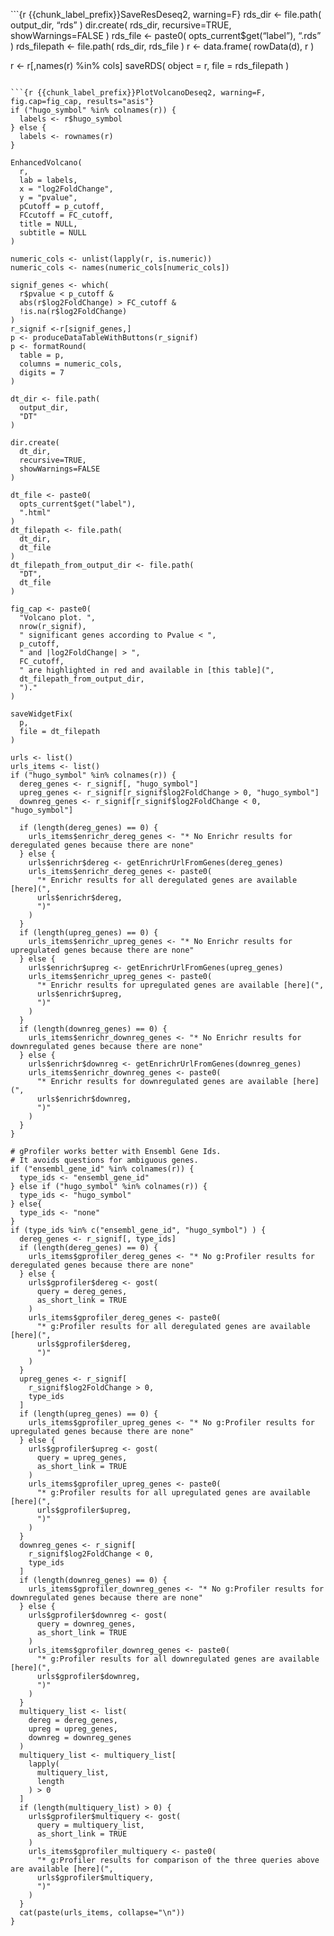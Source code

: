 <!--
This template needs 
* chunk_label_prefix
* d = dds
* r = res

It should be called from 
applyPostDeseq2Template()
-->

```{r {{chunk_label_prefix}}SaveResDeseq2, warning=F}
rds_dir <- file.path(
  output_dir,
  "rds"
)
dir.create(
  rds_dir,
  recursive=TRUE,
  showWarnings=FALSE
)
rds_file <- paste0(
  opts_current$get("label"),
  ".rds"
)
rds_filepath <- file.path(
  rds_dir,
  rds_file
)
r <- data.frame(
  rowData(d),
  r
)

r <- r[,names(r) %in% cols]
saveRDS(
  object = r,
  file = rds_filepath
)
```

```{r {{chunk_label_prefix}}PlotVolcanoDeseq2, warning=F, fig.cap=fig_cap, results="asis"}
if ("hugo_symbol" %in% colnames(r)) {
  labels <- r$hugo_symbol
} else {
  labels <- rownames(r)
}

EnhancedVolcano(
  r,
  lab = labels,
  x = "log2FoldChange",
  y = "pvalue",
  pCutoff = p_cutoff,
  FCcutoff = FC_cutoff,
  title = NULL,
  subtitle = NULL
)

numeric_cols <- unlist(lapply(r, is.numeric))
numeric_cols <- names(numeric_cols[numeric_cols])

signif_genes <- which(
  r$pvalue < p_cutoff &
  abs(r$log2FoldChange) > FC_cutoff &
  !is.na(r$log2FoldChange)
)
r_signif <-r[signif_genes,]
p <- produceDataTableWithButtons(r_signif)
p <- formatRound(
  table = p,
  columns = numeric_cols,
  digits = 7
)

dt_dir <- file.path(
  output_dir,
  "DT"
)

dir.create(
  dt_dir,
  recursive=TRUE,
  showWarnings=FALSE
)

dt_file <- paste0(
  opts_current$get("label"),
  ".html"
)
dt_filepath <- file.path(
  dt_dir,
  dt_file
)
dt_filepath_from_output_dir <- file.path(
  "DT",
  dt_file
)

fig_cap <- paste0(
  "Volcano plot. ",
  nrow(r_signif),
  " significant genes according to Pvalue < ",
  p_cutoff,
  " and |log2FoldChange| > ",
  FC_cutoff,
  " are highlighted in red and available in [this table](",
  dt_filepath_from_output_dir,
  ")."
)

saveWidgetFix(
  p,
  file = dt_filepath
)

urls <- list()
urls_items <- list()
if ("hugo_symbol" %in% colnames(r)) {
  dereg_genes <- r_signif[, "hugo_symbol"]
  upreg_genes <- r_signif[r_signif$log2FoldChange > 0, "hugo_symbol"]
  downreg_genes <- r_signif[r_signif$log2FoldChange < 0, "hugo_symbol"]

  if (length(dereg_genes) == 0) {
    urls_items$enrichr_dereg_genes <- "* No Enrichr results for deregulated genes because there are none"
  } else {
    urls$enrichr$dereg <- getEnrichrUrlFromGenes(dereg_genes)
    urls_items$enrichr_dereg_genes <- paste0(
      "* Enrichr results for all deregulated genes are available [here](",
      urls$enrichr$dereg,
      ")"
    )
  }
  if (length(upreg_genes) == 0) {
    urls_items$enrichr_upreg_genes <- "* No Enrichr results for upregulated genes because there are none"
  } else {
    urls$enrichr$upreg <- getEnrichrUrlFromGenes(upreg_genes)
    urls_items$enrichr_upreg_genes <- paste0(
      "* Enrichr results for upregulated genes are available [here](",
      urls$enrichr$upreg,
      ")"
    )
  }
  if (length(downreg_genes) == 0) {
    urls_items$enrichr_downreg_genes <- "* No Enrichr results for downregulated genes because there are none"
  } else {
    urls$enrichr$downreg <- getEnrichrUrlFromGenes(downreg_genes)
    urls_items$enrichr_downreg_genes <- paste0(
      "* Enrichr results for downregulated genes are available [here](",
      urls$enrichr$downreg,
      ")"
    )
  }
}

# gProfiler works better with Ensembl Gene Ids.
# It avoids questions for ambiguous genes.
if ("ensembl_gene_id" %in% colnames(r)) {
  type_ids <- "ensembl_gene_id"
} else if ("hugo_symbol" %in% colnames(r)) {
  type_ids <- "hugo_symbol"
} else{
  type_ids <- "none"
}
if (type_ids %in% c("ensembl_gene_id", "hugo_symbol") ) {
  dereg_genes <- r_signif[, type_ids]
  if (length(dereg_genes) == 0) {
    urls_items$gprofiler_dereg_genes <- "* No g:Profiler results for deregulated genes because there are none"
  } else {
    urls$gprofiler$dereg <- gost(
      query = dereg_genes,
      as_short_link = TRUE
    )
    urls_items$gprofiler_dereg_genes <- paste0(
      "* g:Profiler results for all deregulated genes are available [here](",
      urls$gprofiler$dereg,
      ")"
    )
  }
  upreg_genes <- r_signif[
    r_signif$log2FoldChange > 0,
    type_ids
  ]
  if (length(upreg_genes) == 0) {
    urls_items$gprofiler_upreg_genes <- "* No g:Profiler results for upregulated genes because there are none"
  } else {
    urls$gprofiler$upreg <- gost(
      query = upreg_genes,
      as_short_link = TRUE
    )
    urls_items$gprofiler_upreg_genes <- paste0(
      "* g:Profiler results for all upregulated genes are available [here](",
      urls$gprofiler$upreg,
      ")"
    )
  }
  downreg_genes <- r_signif[
    r_signif$log2FoldChange < 0,
    type_ids
  ]
  if (length(downreg_genes) == 0) {
    urls_items$gprofiler_downreg_genes <- "* No g:Profiler results for downregulated genes because there are none"
  } else {
    urls$gprofiler$downreg <- gost(
      query = downreg_genes,
      as_short_link = TRUE
    )
    urls_items$gprofiler_downreg_genes <- paste0(
      "* g:Profiler results for all downregulated genes are available [here](",
      urls$gprofiler$downreg,
      ")"
    )
  }
  multiquery_list <- list(
    dereg = dereg_genes,
    upreg = upreg_genes,
    downreg = downreg_genes
  )
  multiquery_list <- multiquery_list[
    lapply(
      multiquery_list,
      length
    ) > 0
  ]
  if (length(multiquery_list) > 0) {
    urls$gprofiler$multiquery <- gost(
      query = multiquery_list,
      as_short_link = TRUE
    )
    urls_items$gprofiler_multiquery <- paste0(
      "* g:Profiler results for comparison of the three queries above are available [here](",
      urls$gprofiler$multiquery,
      ")"
    )
  }
  cat(paste(urls_items, collapse="\n"))
}
```
